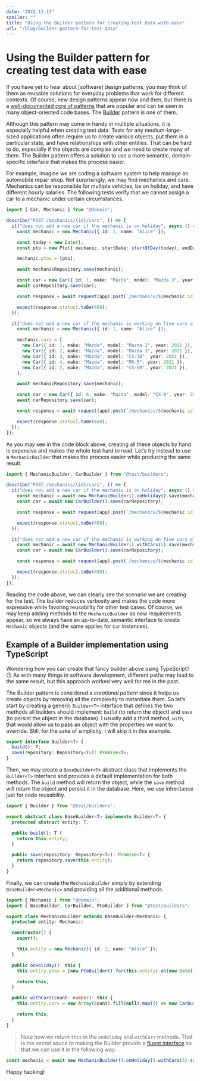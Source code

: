 ```yaml
---
date: "2022-11-17"
spoiler: ""
title: "Using the Builder pattern for creating test data with ease"
url: "/blog/builder-pattern-for-test-data"
---
```


# Using the Builder pattern for creating test data with ease

If you have yet to hear about [software] design patterns, you may think of them as reusable solutions for everyday
problems that work for different contexts. Of course, new design patterns appear now and then, but there is a
[well-documented core of patterns][design-patterns] that are popular and can be seen in many object-oriented code bases.
The [Builder][builder] pattern is one of them.

Although this pattern may come in handy in multiple situations, it is especially helpful when creating test data. Tests
for any medium-large-sized applications often require us to create various objects, put them in a particular state, and
have relationships with other entities. That can be hard to do, especially if the objects are complex and we need to
create many of them. The Builder pattern offers a solution to use a more semantic, domain-specific interface that makes
the process easier.

For example, imagine we are coding a software system to help manage an automobile repair shop. Not surprisingly, we may
find mechanics and cars. Mechanics can be responsible for multiple vehicles, be on holiday, and have different hourly
salaries. The following tests verify that we cannot assign a car to a mechanic under certain circumstances.

```ts
import { Car, Mechanic } from "@domain";

describe("POST /mechanics/{id}/cars", () => {
  it("does not add a new car if the mechanic is on holiday", async () => {
    const mechanic = new Mechanic({ id: 1, name: "Alice" });

    const today = new Date();
    const pto = new Pto({ mechanic, startDate: startOfDay(today), endDate: endOfDay(today) });

    mechanic.ptos = [pto];

    await mechanicRepository.save(mechanic);

    const car = new Car({ id: 1, make: "Mazda", model: "Mazda 3", year: 2021 });
    await carRepository.save(car);

    const response = await request(app).post(`/mechanics/${mechanic.id}/cars`).send({ carId: car.id });

    expect(response.status).toBe(400);
  });

  it("does not add a new car if the mechanic is working on five cars already", async () => {
    const mechanic = new Mechanic({ id: 1, name: "Alice" });

    mechanic.cars = [
      new Car({ id: 1, make: "Mazda", model: "Mazda 2", year: 2021 }),
      new Car({ id: 2, make: "Mazda", model: "Mazda 3", year: 2021 }),
      new Car({ id: 3, make: "Mazda", model: "CX-30", year: 2021 }),
      new Car({ id: 4, make: "Mazda", model: "MX-5", year: 2021 }),
      new Car({ id: 5, make: "Mazda", model: "CX-60", year: 2021 }),
    ];

    await mechanicRepository.save(mechanic);

    const car = new Car({ id: 6, make: "Mazda", model: "CX-9", year: 2021 });
    await carRepository.save(car);

    const response = await request(app).post(`/mechanics/${mechanic.id}/cars`).send({ carId: car.id });

    expect(response.status).toBe(400);
  });
});
```

As you may see in the code block above, creating all these objects by hand is expensive and makes the whole test hard to
read. Let’s try instead to use a `MechanicBuilder` that makes the process easier while producing the same result.

```ts
import { MechanicBuilder, CarBuilder } from "@test/builders";

describe("POST /mechanics/{id}/cars", () => {
  it("does not add a new car if the mechanic is on holiday", async () => {
    const mechanic = await new MechanicBuilder().onHoliday().save(mechanicRepository);
    const car = await new CarBuilder().save(carRepository);

    const response = await request(app).post(`/mechanics/${mechanic.id}/cars`).send({ carId: car.id });

    expect(response.status).toBe(400);
  });

  it("does not add a new car if the mechanic is working on five cars already", async () => {
    const mechanic = await new MechanicBuilder().withCars(5).save(mechanicRepository);
    const car = await new CarBuilder().save(carRepository);

    const response = await request(app).post(`/mechanics/${mechanic.id}/cars`).send({ carId: car.id });

    expect(response.status).toBe(400);
  });
});
```

Reading the code above, we can clearly see the scenario we are creating for the test. The builder reduces verbosity and
makes the code more expressive while favoring reusability for other test cases. Of course, we may keep adding methods to
the `MechanicBuilder` as new requirements appear, so we always have an up-to-date, semantic interface to create
`Mechanic` objects (and the same applies for `Car` instances).

## Example of a Builder implementation using TypeScript

Wondering how you can create that fancy builder above using TypeScript? 😏 As with many things in software development,
different paths may lead to the same result, but this approach worked very well for me in the past.

The Builder pattern is considered a _creational pattern_ since it helps us create objects by removing all the complexity
to instantiate them. So let’s start by creating a generic `Builder<T>` interface that defines the two methods all
builders should implement: `build` (to return the object) and `save` (to persist the object in the database). I usually
add a third method, `with`, that would allow us to pass an object with the properties we want to override. Still, for
the sake of simplicity, I will skip it in this example.

```ts
export interface Builder<T> {
  build(): T;
  save(repository: Repository<T>): Promise<T>;
}
```

Then, we may create a `BaseBuilder<T>` abstract class that implements the `Builder<T>` interface and provides a default
implementation for both methods. The `build` method will return the object, while the `save` method will return the
object and persist it in the database. Here, we use inheritance just for code reusability.

```ts
import { Builder } from "@test/builders";

export abstract class BaseBuilder<T> implements Builder<T> {
  protected abstract entity: T;

  public build(): T {
    return this.entity;
  }

  public save(repository: Repository<T>): Promise<T> {
    return repository.save(this.entity);
  }
}
```

Finally, we can create the `MechanicBuilder` simply by extending `BaseBuilder<Mechanic>` and providing all the
additional methods.

```ts
import { Mechanic } from "@domain";
import { BaseBuilder, CarBuilder, PtoBuilder } from "@test/builders";

export class MechanicBuilder extends BaseBuilder<Mechanic> {
  protected entity: Mechanic;

  constructor() {
    super();

    this.entity = new Mechanic({ id: 1, name: "Alice" });
  }

  public onHoliday(): this {
    this.entity.ptos = [new PtoBuilder().for(this.entity).on(new Date()).build()];

    return this;
  }

  public withCars(count: number): this {
    this.entity.cars = new Array(count).fill(null).map(() => new CarBuilder().build());

    return this;
  }
}
```

> Note how we return `this` in the `onHoliday` and `withCars` methods. That is the _secret sauce_ to making the Builder
> provide a [fluent interface][fluent] so that we can use it in the following way:

```ts
const mechanic = await new MechanicBuilder().onHoliday().withCars(5).save(mechanicRepository);
```

Happy hacking!

[fluent]: https://en.wikipedia.org/wiki/Fluent_interface
[design-patterns]: https://en.wikipedia.org/wiki/Software_design_pattern#Classification_and_list
[builder]: https://en.wikipedia.org/wiki/Builder_pattern
